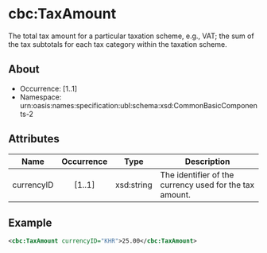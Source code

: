 
# cbc:TaxAmount

The total tax amount for a particular taxation scheme, e.g., VAT; the sum of the tax subtotals for each tax category within the taxation scheme.

## About

- Occurrence: [1..1]
- Namespace: urn:oasis:names:specification:ubl:schema:xsd:CommonBasicComponents-2

## Attributes

| Name        | Occurrence | Type        | Description                                            |
|-------------|:----------:|-------------|--------------------------------------------------------|
| currencyID  |   [1..1]   | xsd:string  | The identifier of the currency used for the tax amount. |

## Example

```xml
<cbc:TaxAmount currencyID="KHR">25.00</cbc:TaxAmount>
